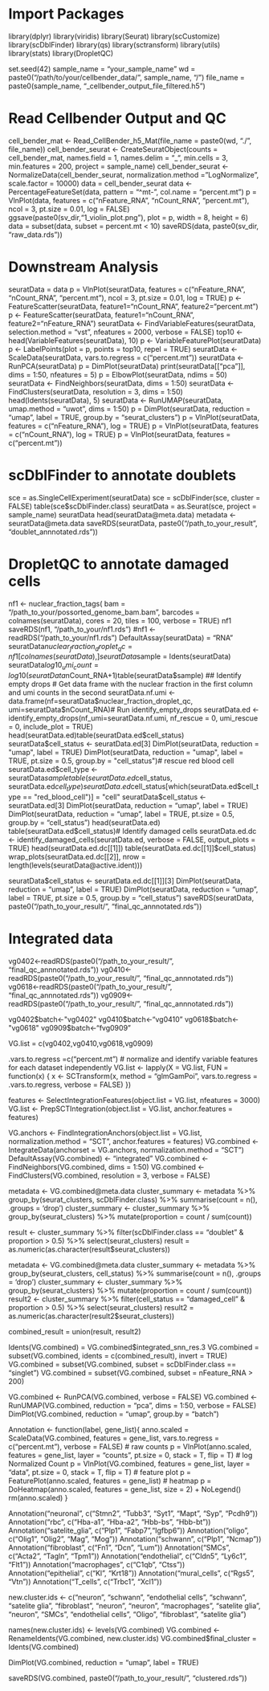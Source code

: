 # Import Packages 
library(dplyr)
library(viridis)
library(Seurat)
library(scCustomize)
library(scDblFinder)
library(qs)
library(sctransform)
library(utils)
library(stats)
library(DropletQC)

set.seed(42)
sample_name = "your_sample_name"
wd = paste0("/path/to/your/cellbender_data/", sample_name, "/")
file_name = paste0(sample_name, "_cellbender_output_file_filtered.h5")

# Read Cellbender Output and QC
cell_bender_mat <- Read_CellBender_h5_Mat(file_name = paste0(wd, "./", file_name))
cell_bender_seurat <- CreateSeuratObject(counts = cell_bender_mat, names.field = 1, names.delim = "_", min.cells = 3, min.features = 200, project = sample_name)
cell_bender_seurat <- NormalizeData(cell_bender_seurat, normalization.method = "LogNormalize", scale.factor = 10000)
data = cell_bender_seurat
data <- PercentageFeatureSet(data, pattern = "^mt-", col.name = "percent.mt")
p = VlnPlot(data, features = c("nFeature_RNA", "nCount_RNA", "percent.mt"), ncol = 3, pt.size = 0.01, log = FALSE)
ggsave(paste0(sv_dir,"1_violin_plot.png"), plot = p, width = 8, height = 6)
data = subset(data, subset = percent.mt < 10)
saveRDS(data, paste0(sv_dir, "raw_data.rds"))

# Downstream Analysis 
seuratData = data
p = VlnPlot(seuratData, features = c("nFeature_RNA", "nCount_RNA", "percent.mt"), ncol = 3, pt.size = 0.01, log = TRUE)
p <- FeatureScatter(seuratData, feature1="nCount_RNA", feature2="percent.mt")
p <- FeatureScatter(seuratData, feature1="nCount_RNA", feature2="nFeature_RNA")
seuratData <- FindVariableFeatures(seuratData, selection.method = "vst", nfeatures = 2000, verbose = FALSE)
top10 <- head(VariableFeatures(seuratData), 10)
p <- VariableFeaturePlot(seuratData)
p <- LabelPoints(plot = p, points = top10, repel = TRUE)
seuratData <- ScaleData(seuratData, vars.to.regress = c("percent.mt"))
seuratData <- RunPCA(seuratData)
p = DimPlot(seuratData)
print(seuratData[["pca"]], dims = 1:50, nfeatures = 5)
p = ElbowPlot(seuratData, ndims = 50)
seuratData <- FindNeighbors(seuratData, dims = 1:50)
seuratData <- FindClusters(seuratData, resolution = 3, dims = 1:50)
head(Idents(seuratData), 5)
seuratData <- RunUMAP(seuratData, umap.method = "uwot", dims = 1:50)
p = DimPlot(seuratData, reduction = "umap", label = TRUE, group.by = "seurat_clusters")
p = VlnPlot(seuratData, features = c("nFeature_RNA"), log = TRUE)
p = VlnPlot(seuratData, features = c("nCount_RNA"), log = TRUE)
p = VlnPlot(seuratData, features = c("percent.mt"))

# scDblFinder to annotate doublets
sce = as.SingleCellExperiment(seuratData)
sce = scDblFinder(sce, cluster = FALSE)
table(sce$scDblFinder.class)
seuratData = as.Seurat(sce, project = sample_name)
seuratData
head(seuratData@meta.data)
metadata <- seuratData@meta.data
saveRDS(seuratData, paste0("/path_to_your_result", "doublet_annnotated.rds"))

# DropletQC to annotate damaged cells
nf1 <- nuclear_fraction_tags(
   bam = "/path_to_your/possorted_genome_bam.bam",
   barcodes = colnames(seuratData),
   cores = 20,
   tiles = 100,
   verbose = TRUE)
nf1
saveRDS(nf1, "/path_to_your/nf1.rds")
#nf1 <- readRDS("/path_to_your/nf1.rds")
DefaultAssay(seuratData) = "RNA"
seuratData$nuclear_fraction_droplet_qc = nf1[colnames(seuratData),]
seuratData$sample = Idents(seuratData)
seuratData$log10_umi_count = log10(seuratData$nCount_RNA+1)table(seuratData$sample)
## Identify empty drops
# Get data frame with the nuclear fraction in the first column and umi counts in the second
seuratData.nf.umi <- data.frame(nf=seuratData$nuclear_fraction_droplet_qc,
                                 umi=seuratData$nCount_RNA)# Run identify_empty_drops
seuratData.ed <- identify_empty_drops(nf_umi=seuratData.nf.umi, nf_rescue = 0, umi_rescue = 0, include_plot = TRUE)
head(seuratData.ed)table(seuratData.ed$cell_status)
seuratData$cell_status <- seuratData.ed[3]
DimPlot(seuratData, reduction = "umap", label = TRUE)
DimPlot(seuratData, reduction = "umap", label = TRUE, pt.size = 0.5, group.by = "cell_status")# rescue red blood cell
seuratData.ed$cell_type <- seuratData$sample
table(seuratData.ed$cell_status, seuratData.ed$cell_type)
seuratData.ed$cell_status[which(seuratData.ed$cell_type == "red_blood_cell")] = "cell"
seuratData$cell_status <- seuratData.ed[3]
DimPlot(seuratData, reduction = "umap", label = TRUE)
DimPlot(seuratData, reduction = "umap", label = TRUE, pt.size = 0.5, group.by = "cell_status")
head(seuratData.ed)
table(seuratData.ed$cell_status)# Identify damaged cells
seuratData.ed.dc <- identify_damaged_cells(seuratData.ed, verbose = FALSE, output_plots = TRUE)
head(seuratData.ed.dc[[1]])
table(seuratData.ed.dc[[1]]$cell_status)
wrap_plots(seuratData.ed.dc[[2]], nrow = length(levels(seuratData@active.ident)))

seuratData$cell_status <- seuratData.ed.dc[[1]][3]
DimPlot(seuratData, reduction = "umap", label = TRUE)
DimPlot(seuratData, reduction = "umap", label = TRUE, pt.size = 0.5, group.by = "cell_status")
saveRDS(seuratData, paste0("/path_to_your_result/", "final_qc_annnotated.rds"))


# Integrated data
vg0402<-readRDS(paste0("/path_to_your_result/", "final_qc_annnotated.rds"))
vg0410<-readRDS(paste0("/path_to_your_result/", "final_qc_annnotated.rds"))
vg0618<-readRDS(paste0("/path_to_your_result/", "final_qc_annnotated.rds"))
vg0909<-readRDS(paste0("/path_to_your_result/", "final_qc_annnotated.rds"))

vg0402$batch<-"vg0402"
vg0410$batch<-"vg0410"
vg0618$batch<-"vg0618"
vg0909$batch<-"fvg0909"

VG.list = c(vg0402,vg0410,vg0618,vg0909)

.vars.to.regress =c("percent.mt")
# normalize and identify variable features for each dataset independently
VG.list <- lapply(X = VG.list, FUN = function(x) {
  x <- SCTransform(x, method = "glmGamPoi", vars.to.regress = .vars.to.regress, verbose = FALSE)
  })

features <- SelectIntegrationFeatures(object.list = VG.list, nfeatures = 3000)
VG.list <- PrepSCTIntegration(object.list = VG.list, anchor.features = features)

VG.anchors <- FindIntegrationAnchors(object.list = VG.list, normalization.method = "SCT", anchor.features = features)
VG.combined <- IntegrateData(anchorset = VG.anchors, normalization.method = "SCT")
DefaultAssay(VG.combined) <- "integrated"
VG.combined <- FindNeighbors(VG.combined, dims = 1:50)
VG.combined <- FindClusters(VG.combined, resolution = 3, verbose = FALSE)

metadata <- VG.combined@meta.data
cluster_summary <- metadata %>%
  group_by(seurat_clusters, scDblFinder.class) %>%
  summarise(count = n(), .groups = 'drop')
cluster_summary <- cluster_summary %>%
  group_by(seurat_clusters) %>%
  mutate(proportion = count / sum(count))  

result <- cluster_summary %>%
  filter(scDblFinder.class == "doublet" & proportion > 0.5) %>%
  select(seurat_clusters)
result = as.numeric(as.character(result$seurat_clusters))

metadata <- VG.combined@meta.data
cluster_summary <- metadata %>%
  group_by(seurat_clusters, cell_status) %>%
  summarise(count = n(), .groups = 'drop')
cluster_summary <- cluster_summary %>%
  group_by(seurat_clusters) %>%
  mutate(proportion = count / sum(count)) 
result2 <- cluster_summary %>%
  filter(cell_status == "damaged_cell" & proportion > 0.5) %>%
  select(seurat_clusters)
result2 = as.numeric(as.character(result2$seurat_clusters))

combined_result = union(result, result2)

Idents(VG.combined) = VG.combined$integrated_snn_res.3
VG.combined = subset(VG.combined, idents = c(combined_result), invert = TRUE)
VG.combined = subset(VG.combined, subset = scDblFinder.class == "singlet")
VG.combined = subset(VG.combined, subset = nFeature_RNA > 200)

VG.combined <- RunPCA(VG.combined, verbose = FALSE)
VG.combined <- RunUMAP(VG.combined, reduction = "pca", dims = 1:50, verbose = FALSE)
DimPlot(VG.combined, reduction = "umap", group.by = "batch")

Annotation <- function(label, gene_list){
  anno.scaled = ScaleData(VG.combined, features = gene_list, vars.to.regress = c("percent.mt"), verbose = FALSE)
  # raw counts
  p = VlnPlot(anno.scaled, features = gene_list, layer = "counts", pt.size = 0, stack = T, flip = T)
  # log Normalized Count
  p = VlnPlot(VG.combined, features = gene_list, layer = "data", pt.size = 0, stack = T, flip = T)
  # feature plot
  p = FeaturePlot(anno.scaled, features = gene_list)
  # heatmap
  p = DoHeatmap(anno.scaled, features = gene_list, size = 2) + NoLegend()
  rm(anno.scaled)
}

Annotation("neuronal", c("Stmn2", "Tubb3", "Syt1", "Mapt", "Syp", "Pcdh9"))
Annotation("rbc", c("Hba-a1", "Hba-a2", "Hbb-bs", "Hbb-bt"))
Annotation("satelite_glia", c("Plp1", "Fabp7","Igfbp6"))
Annotation("oligo", c("Olig1", "Olig2", "Mag", "Mog"))
Annotation("schwann", c("Plp1", "Ncmap"))
Annotation("fibroblast", c("Fn1", "Dcn", "Lum"))
Annotation("SMCs", c("Acta2", "Tagln", "Tpm1"))
Annotation("endothelial", c("Cldn5", "Ly6c1", "Flt1"))
Annotation("macrophages", c("C1qb", "Ctss"))
Annotation("epithelial", c("Kl", "Krt18"))
Annotation("mural_cells", c("Rgs5", "Vtn"))
Annotation("T_cells", c("Trbc1", "Xcl1"))

new.cluster.ids <- c("neuron", "schwann", "endothelial cells", "schwann", "satelite glia",
                     "fibroblast", "neuron", "neuron", "macrophages", "satelite glia",
                     "neuron", "SMCs", "endothelial cells", "Oligo", "fibroblast", "satelite glia")

names(new.cluster.ids) <- levels(VG.combined)
VG.combined <- RenameIdents(VG.combined, new.cluster.ids)
VG.combined$final_cluster = Idents(VG.combined)

DimPlot(VG.combined, reduction = "umap", label = TRUE)

saveRDS(VG.combined, paste0("/path_to_your_result/", "clustered.rds"))
